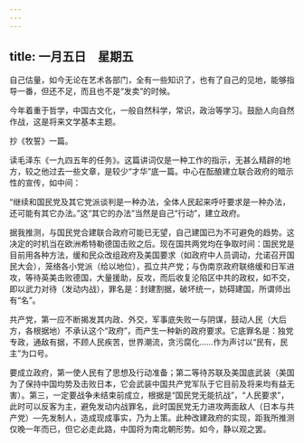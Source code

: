 ```yaml
---
---
---
```

title: 一月五日　星期五
---




自己估量，如今无论在艺术各部门，全有一些知识了，也有了自己的见地，能够指导一番，但还不足，而且也不是“发卖”的时候。

今年着重于哲学，中国古文化，一般自然科学，常识，政治等学习。鼓励人向自然作战，这是将来文学基本主题。

抄《牧誓》一篇。

读毛泽东《一九四五年的任务》。这篇讲词仅是一种工作的指示，无甚么精辟的地方，较之他过去一些文章，是较少“才华”底一篇。中心在酝酿建立联合政府的暗示性的宣传，如中间：

“继续和国民党及其它党派谈判是一种办法，全体人民起来呼吁要求是一种办法，还可能有其它办法。”这“其它的办法”当然是自己“行动”，建立政府。

据我推测，与国民党合建联合政府可能已无望，自己建国已为不可避免的趋势。这决定的时机当在欧洲希特勒德国击败之后。现在国共两党均在争取时间：国民党是目前用各种方法，缓和民众改组政府及美国要求（如政府中人员调动，允诺召开国民大会），笼络各小党派（给以地位），孤立共产党；与伪南京政府联络缓和日军进攻，等待英美击败德国，大量援助，反攻，而后收复沦陷区中共的政权，如不交，即以武力对待（发动内战），罪名是：封建割据，破坏统一，妨碍建国，所谓师出有“名”。

共产党，第一应不断揭发其内政、外交，军事底失败一与阴谋，鼓动人民（大后方，各根据地）不承认这个“政府”，而产生一种新的政府要求。它底罪名是：独党专政，通敌有据，不顾人民疾苦，世界潮流，贪污腐化……作为声讨以“民有，民主”为口号。

要成立政府，第一使人民有了思想及行动准备；第二等待苏联及美国底武装（美国为了保持中国均势及击败日本，它会武装中国共产党军队于它目前及将来均有益无害）。第三，一定要战争未结束前成立，根据是“国民党无能抗战”，“人民要求”，此时可以反客为主，避免发动内战罪名，此时国民党无力进攻两面敌人（日本与共产党）―先发制人，造成现成事实，乃为上策。此种改建政府的实现，距我所推测仅晚一年而已，但它必走此路，中国将为南北朝形势。如今，静以观之罢。